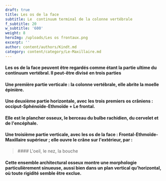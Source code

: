 ```yaml
---
draft: true
title: Les os de la face
subtitle: Le  continuum terminal de la colonne vertébrale
f_subtitle: 20
w_subtitle: '600'
weight: 8
heroImg: /uploads/Les os frontaux.png
excerpt: ''
author: content/authors/Kindt.md
category: content/category/Le-Maxillaire.md
---
```


#### Les os de la face peuvent être regardés comme étant la partie ultime du continuum vertébral. Il peut-être divisé en trois parties

<Space height={4} />

#### Une première partie **verticale** : la colonne vertébrale, elle abrite la moelle épinière.

<Space height={5} />

#### Une deuxième partie **horizontale,** avec les trois premiers os crâniens : occiput-Sphénoïde-Ethmoïde + Le frontal.

#### Elle est le plancher osseux, le berceau du bulbe rachidien, du cervelet et de l'encéphale.

<Space height={15} />

#### Une troisième partie **verticale**, avec les os de la face : Frontal-Ethmoïde-Maxillaire supérieur ; elle ouvre le crâne sur l'extérieur, par  :

<Space height={15} />

<BlockQuote position="center">
  #### L'oeil, le nez, la bouche
</BlockQuote>

<Space height={30} />

#### Cette ensemble architectural osseux montre une morphologie particulièrement sinueuse, aussi bien dans un plan vertical qu'horizontal, où toute rigidité semble être exclue.
